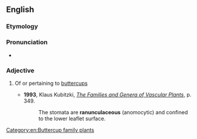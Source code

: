 ==English==

===Etymology===
{{m|mul|Ranunculaceae}} {{suffix|en||ous}}

===Pronunciation===
* {{IPA|en|/ɹəˌnʌŋkjʊˈleɪʃəs/}}

===Adjective===
{{en-adj|-}}

# {{lb|en|botany}} Of or pertaining to [[buttercup]]s
#* '''1993''', Klaus Kubitzki, ''[http://books.google.com/books?id=yjlzrzbRXNQC&pg=PA349&dq=ranunculaceous&sig=4FMekhLB-caK2c-n8tyG3DTWzTc The Families and Genera of Vascular Plants]'', p. 349.
#*: The stomata are '''ranunculaceous''' (anomocytic) and confined to the lower leaflet surface.

[[Category:en:Buttercup family plants]]